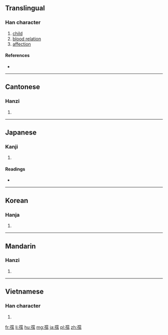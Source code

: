 ==Translingual==

===Han character===
{{Han char|rn=39|rad=子|as=14|sn=17|four=1142<sub>7</sub>|canj=弓木一月月 (NDMBB)|ids=⿰[[子]][[需]]}}

# [[child]]
# [[blood relation]]
# [[affection]]

====References====
* {{Han ref|kx=0281.020|dkj=07042|dj=0551.030|hdz=21020.010|uh=5B7A|ud=23418|bh=C0A9|bd=49321}}

----

==Cantonese==

===Hanzi===
{{yue-hanzi|jyut=[[jyu4]], [[jyu6]]|y=yu4, yu6}}

# {{defn|lang=yue|sort=子14}}

----

==Japanese==

===Kanji===
{{ja-kanji|grade=|rs=子14}}

# {{defn|lang=ja|sort=子14}}

====Readings====
* {{ja-readings|on=[[じゅ]] (ju)|kun=[[ちのみご]] (chinomigo), [[おさない]] (osanai)}}

----

==Korean==

===Hanja===
{{ko-hanja|hangeul=유|rv=yu|mr=yu}}

# {{defn|lang=ko|sort=子14}}

----

==Mandarin==

===Hanzi===
{{cmn-hanzi|pin=[[rú]] ([[ru2]])|wg=ju<sup>2</sup>}}

# {{defn|lang=cmn|sort=子14}}

----

==Vietnamese==

===Han character===
{{vi-readings|rs=子14| hanviet = nhọ}}

# {{defn|lang=vi|sort=子14}}

[[fr:孺]]
[[li:孺]]
[[hu:孺]]
[[mg:孺]]
[[ja:孺]]
[[pl:孺]]
[[zh:孺]]